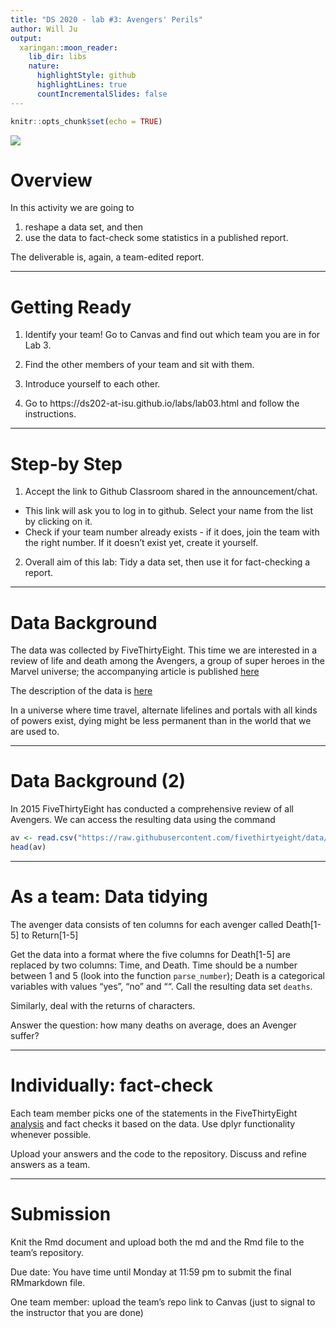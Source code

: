 ```yaml
---
title: "DS 2020 - lab #3: Avengers' Perils"
author: Will Ju
output:
  xaringan::moon_reader:
    lib_dir: libs
    nature:
      highlightStyle: github
      highlightLines: true
      countIncrementalSlides: false
---
```


```r
knitr::opts_chunk$set(echo = TRUE)
```

![](https://upload.wikimedia.org/wikipedia/en/2/2b/Avengers_%28Marvel_Comics%29_vol_3_num_38.jpg)

# Overview

In this activity we are going to

1. reshape a data set, and then
2. use the data to fact-check some statistics in a published report. 

The deliverable is, again, a team-edited report.



---

# Getting Ready

1. Identify your team! Go to Canvas and find out which team you are in for Lab 3.

2. Find the other members of your team and sit with them.

3. Introduce yourself to each other. 

4. Go to https://ds202-at-isu.github.io/labs/lab03.html and follow the instructions.

---

# Step-by Step

1. Accept the link to Github Classroom shared in the announcement/chat. 
  
  - This link will ask you to log in to github. Select your name from the list by clicking on it.  
<!-- https://classroom.github.com/a/pfl2YPZY-->
  - Check if your team number already exists - if it does, join the team with the right number. If it doesn't exist yet, create it yourself.

2. Overall aim of this lab: Tidy a data set, then use it for fact-checking a report.



---

# Data Background

The data was  collected by FiveThirtyEight. This time we are interested in a review of life and death among the Avengers, a group of super heroes in the Marvel universe; the accompanying article is published [here](https://fivethirtyeight.com/features/avengers-death-comics-age-of-ultron/)

The description of the data is [here](https://github.com/fivethirtyeight/data/tree/master/avengers)

In a universe where time travel, alternate lifelines and portals with all kinds of powers exist, dying might be less permanent than in the world that we are used to. 

---

# Data Background (2)

In 2015 FiveThirtyEight has conducted a comprehensive review of all Avengers. We can access the resulting data using the command

```r
av <- read.csv("https://raw.githubusercontent.com/fivethirtyeight/data/master/avengers/avengers.csv", stringsAsFactors = FALSE)
head(av)
```

---

# As a team: Data tidying

The avenger data consists of ten columns for each avenger called Death[1-5] to Return[1-5]

Get the data into a format where the five columns for Death[1-5] are replaced by two columns: Time, and Death. Time should be a number between 1 and 5 (look into the function `parse_number`); Death is a categorical variables with values "yes", "no" and "". Call the resulting data set `deaths`. 

Similarly, deal with the returns of characters.

Answer the question: how many deaths on average, does an Avenger suffer?

---

# Individually: fact-check

Each team member picks one of the statements in the FiveThirtyEight [analysis](https://fivethirtyeight.com/features/avengers-death-comics-age-of-ultron/) and fact checks it based on the data. Use dplyr functionality whenever possible.

Upload your answers and the code to the repository. Discuss and refine answers as a team.

---

# Submission

Knit the Rmd document and upload both the md and the Rmd file to the team's repository.



Due date: You have time until Monday at 11:59 pm to submit the final RMmarkdown file.

One team member: upload the team's repo link to Canvas (just to signal to the instructor that you are done)
